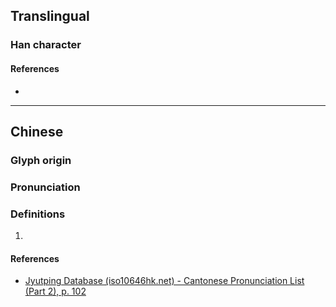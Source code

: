 {{character info}}
==Translingual==

===Han character===
{{Han char|rn=50|rad=巾|as=11|sn=14|four=|canj=LBHWP|ids=⿰巾悤}}

====References====
* {{Han ref|kx=0335.210|dkj=09043|dj=0642.250|hdz=10752.060|uh=5E52|ud=24146}}

----

==Chinese==
{{zh-forms}}

===Glyph origin===
{{Han etym}}

===Pronunciation===
{{zh-pron
|m=zhōng
|c=zung1
|mc=y
|oc=y
|cat=
}}

===Definitions===
{{zh-hanzi}}

# {{rfdef|zh}}

====References====
* [http://www.iso10646hk.net/jp/document/download.jsp Jyutping Database (iso10646hk.net) - Cantonese Pronunciation List (Part 2), p. 102]